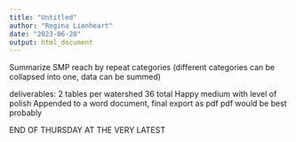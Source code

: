 ---
title: "Untitled"
author: "Regina Lionheart"
date: "2023-06-20"
output: html_document
---

Summarize SMP reach by repeat categories (different categories can be collapsed into one,
data can be summed)

deliverables: 2 tables per watershed  36 total
Happy medium with level of polish
Appended to a word document, final export as pdf
pdf would be best probably

END OF THURSDAY AT THE VERY LATEST


